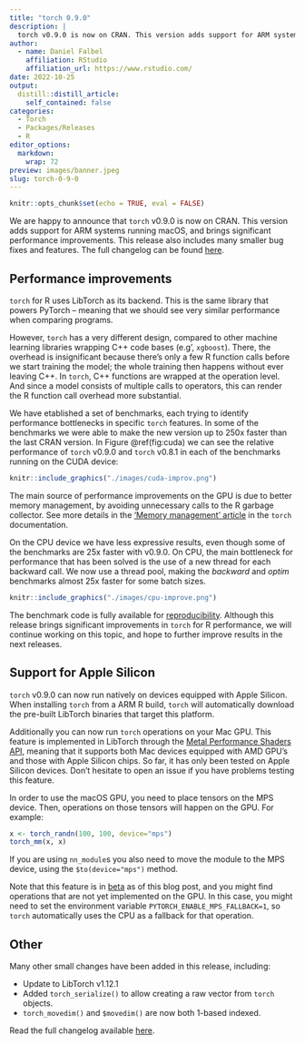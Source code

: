 ```yaml
---
title: "torch 0.9.0"
description: |
  torch v0.9.0 is now on CRAN. This version adds support for ARM systems running macOS, and brings significant performance improvements.
author:
  - name: Daniel Falbel
    affiliation: RStudio
    affiliation_url: https://www.rstudio.com/
date: 2022-10-25
output:
  distill::distill_article:
    self_contained: false
categories:
  - Torch
  - Packages/Releases
  - R
editor_options: 
  markdown: 
    wrap: 72
preview: images/banner.jpeg
slug: torch-0-9-0
---
```


```r
knitr::opts_chunk$set(echo = TRUE, eval = FALSE)
```

We are happy to announce that `torch` v0.9.0 is now on CRAN. This version adds support for ARM systems running macOS, and brings significant performance improvements. This release also includes many smaller bug fixes and features. The full changelog can be found [here](https://torch.mlverse.org/docs/news/index.html#torch-080).

## Performance improvements

`torch` for R uses LibTorch as its backend. This is the same library that powers PyTorch -- meaning that we should see very similar performance when
comparing programs. 

However, `torch` has a very different design, compared to other machine learning libraries wrapping C++ code bases (e.g', `xgboost`). There, the overhead is insignificant because there's only a few R function calls before we start training the model; the whole training then happens without ever leaving C++. In `torch`, C++ functions are wrapped at the operation level. And since a model consists of multiple calls to operators, this can render the R function call overhead more substantial.

We have etablished a set of benchmarks, each trying to identify performance bottlenecks in specific `torch` features. In some of the benchmarks we were able to make the new version up to 250x faster than the last CRAN version. In Figure \@ref(fig:cuda) we can see the relative performance of `torch` v0.9.0 and `torch` v0.8.1 in each of the benchmarks running on the CUDA device:

```r
knitr::include_graphics("./images/cuda-improv.png")
```

The main source of performance improvements on the GPU is due to better memory
management, by avoiding unnecessary calls to the R garbage collector. See more details in
the ['Memory management' article](https://torch.mlverse.org/docs/articles/memory-management.html) in the `torch` documentation.

On the CPU device we have less expressive results, even though some of the benchmarks 
are 25x faster with v0.9.0. On CPU, the main bottleneck for performance that has been
solved is the use of a new thread for each backward call. We now use a thread pool, making the _backward_ and _optim_ benchmarks almost 25x faster for some batch sizes.

```r
knitr::include_graphics("./images/cpu-improve.png")
```

The benchmark code is fully available for [reproducibility](https://github.com/mlverse/bench-torch). Although this release brings
significant improvements in `torch` for R performance, we will continue working on this topic, and hope to further improve results in the next releases. 

## Support for Apple Silicon

`torch` v0.9.0 can now run natively on devices equipped with Apple Silicon. When
installing `torch` from a ARM R build, `torch` will automatically download the pre-built
LibTorch binaries that target this platform. 

Additionally you can now run `torch` operations on your Mac GPU. This feature is
implemented in LibTorch through the [Metal Performance Shaders API](https://developer.apple.com/documentation/metalperformanceshaders), meaning that it
supports both Mac devices equipped with AMD GPU's and those with Apple Silicon chips. So far, it
has only been tested on Apple Silicon devices. Don't hesitate to open an issue if you
have problems testing this feature.

In order to use the macOS GPU, you need to place tensors on the MPS device. Then,
operations on those tensors will happen on the GPU. For example:

```r
x <- torch_randn(100, 100, device="mps")
torch_mm(x, x)
```

If you are using `nn_module`s you also need to move the module to the MPS device,
using the `$to(device="mps")` method.

Note that this feature is in [beta](https://pytorch.org/blog/introducing-accelerated-pytorch-training-on-mac/) as
of this blog post, and you might find operations that are not yet implemented on the
GPU. In this case, you might need to set the environment variable `PYTORCH_ENABLE_MPS_FALLBACK=1`, so `torch` automatically uses the CPU as a fallback for
that operation.

## Other

Many other small changes have been added in this release, including:

- Update to LibTorch v1.12.1
- Added `torch_serialize()` to allow creating a raw vector from `torch` objects.
- `torch_movedim()` and `$movedim()` are now both 1-based indexed.

Read the full changelog available [here](https://torch.mlverse.org/docs/news/index.html).
